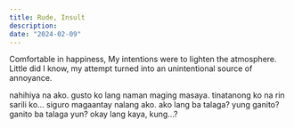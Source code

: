 ```yaml
---
title: Rude, Insult
description:
date: "2024-02-09"
---
```


Comfortable in happiness, My intentions were to lighten the atmosphere. Little did I know, my attempt turned into an unintentional source of annoyance.

nahihiya na ako. gusto ko lang naman maging masaya. tinatanong ko na rin sarili ko... siguro magaantay nalang ako. ako lang ba talaga? yung ganito? ganito ba talaga yun? okay lang kaya, kung...?
